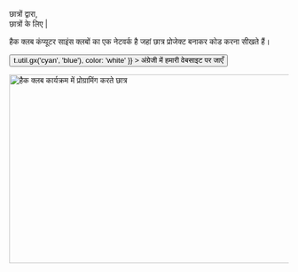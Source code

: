 
<Container variant="copy">

<Heading as="h1">
  छात्रों द्वारा, <br />
  छात्रों के लिए |
</Heading>

हैक क्लब कंप्यूटर साइंस क्लबों का एक नेटवर्क है जहां छात्र प्रोजेक्ट बनाकर कोड करना सीखते हैं।

<p>
  <Button
    as="a"
    href="https://hackclub.com/?ref=hin"
    variant="ctaLg"
    sx={{
      backgroundImage: t => t.util.gx('cyan', 'blue'),
      color: 'white'
    }}
  >
    अंग्रेजी में हमारी वेबसाइट पर जाएँ
  </Button>
</p>

<img
  alt="हैक क्लब कार्यक्रम में प्रोग्रामिंग करते छात्र"
  src="https://cloud-mbj8axfqr-hack-club-bot.vercel.app/0hackpenn_1.jpg"
  width="512"
  height="341"
/>

</Container>
